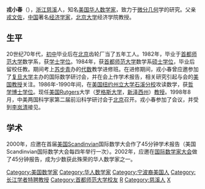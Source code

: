 '''戎小春'''（{{bd|1954年||}}），[[浙江|浙江]][[慈溪|慈溪]]人，知名[[美国华人|美国华人]][[数学家|数学家]]，致力于[[微分几何|微分几何]]学的研究。父亲[[戎文佐|戎文佐]]，[[中国|中国]]著名[[经济学家|经济学家]]，[[北京大学|北京大学]]经济学院教授。

==生平==
20世纪70年代，[[初中|初中]]毕业后在[[北京|北京]]齿轮厂当了五年工人。1982年，毕业于[[首都师范大学|首都师范大学]]数学系，获[[学士|学士]][[学位|学位]]。1984年，获[[首都师范大学|首都师范大学]]数学系[[硕士|硕士]][[学位|学位]]，毕业后留校任教。期间考上[[苏步青|苏步青]]办的[[代数|代数]]教学进修班。在进修期间，戎小春曾应邀参加了[[复旦大学|复旦大学]]主办的国际数学研讨会，并在会上作学术报告，相关研究引起与会的[[美国|美国]][[教授|教授]]关注。1986年-1990年间，在[[美国|美国]][[纽约州立大学石溪分校|纽约州立大学石溪分校]]攻读数学，获[[哲学博士|哲学博士]][[学位|学位]]。现任[[美国|美国]]Rutgers大学（[[罗格斯大学|罗格斯大学]]，[[新泽西州|新泽西州]]）[[教授|教授]]。1998年8月，中美两国科学家第二届前沿科学研讨会于[[北京|北京]]召开。戎小春参加了会议，并受到[[李岚清|李岚清]]接见。

==学术==
2000年，应邀在首届[[美国|美国]]Scandinvian国际数学大会作了45分钟学术报告（美国Scandinvian国际数学大会每四年举行一次）。2002年，应邀在[[国际数学家大会|国际数学家大会]]做了45分钟报告，成为少数获此殊荣的华人数学家之一。

{{第二批“长江学者奖励计划”特聘教授}}
{{中国科学家小作品}}

{{DEFAULTSORT:R}}
[[Category:美国数学家|Category:美国数学家]]
[[Category:华人数学家|Category:华人数学家]]
[[Category:宁波裔美国人|Category:宁波裔美国人]]
[[Category:长江学者特聘教授|Category:长江学者特聘教授]]
[[Category:首都师范大学校友|Category:首都师范大学校友]]
[[Category:归化美国公民的中华人民共和国人|R]]
[[Category:慈溪人|Category:慈溪人]]
[[Category:戎姓|X]]